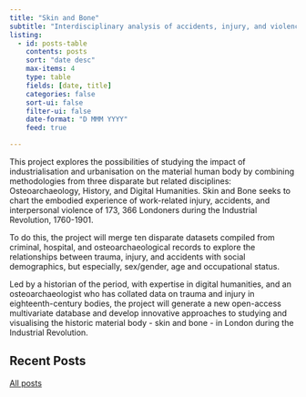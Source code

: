 ```yaml
---
title: "Skin and Bone"
subtitle: "Interdisciplinary analysis of accidents, injury, and violence in industrialising London, 1760-1901"
listing:
  - id: posts-table
    contents: posts
    sort: "date desc"
    max-items: 4
    type: table
    fields: [date, title]
    categories: false
    sort-ui: false
    filter-ui: false
    date-format: "D MMM YYYY"
    feed: true

---
```



This project explores the possibilities of studying the impact of industrialisation and urbanisation on the material human body by combining methodologies from three disparate but related disciplines: Osteoarchaeology, History, and Digital Humanities. Skin and Bone seeks to chart the embodied experience of work-related injury, accidents, and interpersonal violence of 173, 366 Londoners during the Industrial Revolution, 1760-1901. 

To do this, the project will merge ten disparate datasets compiled from criminal, hospital, and osteoarchaeological records to explore the relationships between trauma, injury, and accidents with social demographics, but especially, sex/gender, age and occupational status. 

Led by a historian of the period, with expertise in digital humanities, and an osteoarchaeologist who has collated data on trauma and injury in eighteenth-century bodies, the project will generate a new open-access multivariate database and develop innovative approaches to studying and visualising the historic material body - skin and bone - in London during the Industrial Revolution.


## Recent Posts

::: {#posts-table}
:::

[All posts](blog.qmd)


